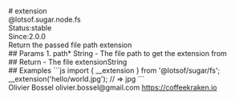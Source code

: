 <div class="docmap-mdx">
# extension
<div class="_namespace">@lotsof.sugar.node.fs</div>
<div class="_metas">
<div class="_status"><span class="_status-label">Status:</span><span class="_status-value -stable">stable</span></div>
<div class="_since"><span class="_since-label">Since:</span><span class="_since-value">2.0.0</span></div>
</div>
<div class="_description">
Return the passed file path extension
</div>
<div class="_params">
## Params
1. <span class="_name">path<span class="_required">*</span></span><span class="_default"></span> <span class="_type">String</span>
   - The file path to get the extension from
</div>
<div class="_return">
## Return
- <span class="_description">The file extension</span><span class="_default"></span><span class="_type">String</span>
</div>
<div class="_examples">
## Examples
```js
import { __extension } from '@lotsof/sugar/fs';
__extension('hello/world.jpg'); // => jpg
```
</div>
<div class="_author">
<span class="_name">Olivier Bossel</span>
<span class="_email">olivier.bossel@gmail.com</span>
<a href="https://coffeekraken.io" target="_blank" class="_url">https://coffeekraken.io</a>
</div>
</div>